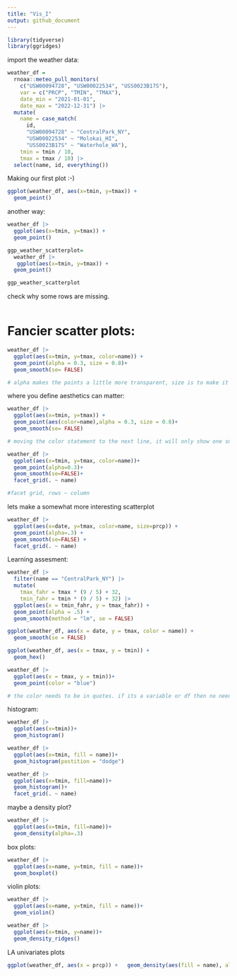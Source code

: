```yaml
---
title: "Vis_I"
output: github_document
---
```


```r
library(tidyverse)
library(ggridges)
```

import the weather data:

```r
weather_df = 
  rnoaa::meteo_pull_monitors(
    c("USW00094728", "USW00022534", "USS0023B17S"),
    var = c("PRCP", "TMIN", "TMAX"), 
    date_min = "2021-01-01",
    date_max = "2022-12-31") |>
  mutate(
    name = case_match(
      id, 
      "USW00094728" ~ "CentralPark_NY", 
      "USW00022534" ~ "Molokai_HI",
      "USS0023B17S" ~ "Waterhole_WA"),
    tmin = tmin / 10,
    tmax = tmax / 10) |>
  select(name, id, everything())
```


Making our first plot :-)

```r
ggplot(weather_df, aes(x=tmin, y=tmax)) +
  geom_point()
```

another way:

```r
weather_df |>
  ggplot(aes(x=tmin, y=tmax)) +
  geom_point()
```


```r
ggp_weather_scatterplot=
  weather_df |>
   ggplot(aes(x=tmin, y=tmax)) +
  geom_point()

ggp_weather_scatterplot
```


check why some rows are missing.

```r

```

# Fancier scatter plots:

```r
weather_df |>
  ggplot(aes(x=tmin, y=tmax, color=name)) +
  geom_point(alpha = 0.3, size = 0.8)+
  geom_smooth(se= FALSE)

# alpha makes the points a little more transparent, size is to make it smaller. Geom smooth gives you a smooth curve that fits through the data points.
```

where you define aesthetics can matter:

```r
weather_df |>
  ggplot(aes(x=tmin, y=tmax)) +
  geom_point(aes(color=name),alpha = 0.3, size = 0.8)+
  geom_smooth(se= FALSE)

# moving the color statement to the next line, it will only show one smooth curve
```

```r
weather_df |>
  ggplot(aes(x=tmin, y=tmax, color=name))+
  geom_point(alpha=0.3)+
  geom_smooth(se=FALSE)+
  facet_grid(. ~ name)

#facet grid, rows ~ column
```

lets make a somewhat more interesting scatterplot

```r
weather_df |>
  ggplot(aes(x=date, y=tmax, color=name, size=prcp)) +
  geom_point(alpha=.3) +
  geom_smooth(se=FALSE) +
  facet_grid(. ~ name)

```

Learning assesment:
```r
weather_df |> 
  filter(name == "CentralPark_NY") |> 
  mutate(
    tmax_fahr = tmax * (9 / 5) + 32,
    tmin_fahr = tmin * (9 / 5) + 32) |> 
  ggplot(aes(x = tmin_fahr, y = tmax_fahr)) +
  geom_point(alpha = .5) + 
  geom_smooth(method = "lm", se = FALSE)
```

```r
ggplot(weather_df, aes(x = date, y = tmax, color = name)) + 
  geom_smooth(se = FALSE) 
```

```r
ggplot(weather_df, aes(x = tmax, y = tmin)) + 
  geom_hex()
```

```r
weather_df |>
  ggplot(aes(x = tmax, y = tmin))+
  geom_point(color = "blue")

# the color needs to be in quotes. if its a variable or df then no need for quotes
```

histogram: 

```r
weather_df |>
  ggplot(aes(x=tmin))+
  geom_histogram()
```

```r
weather_df |>
  ggplot(aes(x=tmin, fill = name))+
  geom_histogram(postition = "dodge")
```


```r
weather_df |>
  ggplot(aes(x=tmin, fill=name))+
  geom_histogram()+
  facet_grid(. ~ name)
```

maybe a density plot?

```r
weather_df |>
  ggplot(aes(x=tmin, fill=name))+
  geom_density(alpha=.3)
```

box plots:

```r
weather_df |>
  ggplot(aes(x=name, y=tmin, fill = name))+
  geom_boxplot()
```

violin plots:

```r
weather_df |>
  ggplot(aes(x=name, y=tmin, fill = name))+
  geom_violin()
```

```r
weather_df |>
  ggplot(aes(x=tmin, y=name))+
  geom_density_ridges()
```

LA univariates plots
```r
ggplot(weather_df, aes(x = prcp)) +   geom_density(aes(fill = name), alpha = .5) 
```

